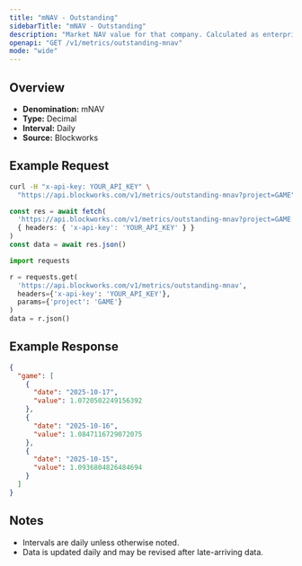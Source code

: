 ```yaml
---
title: "mNAV - Outstanding"
sidebarTitle: "mNAV - Outstanding"
description: "Market NAV value for that company. Calculated as enterprise value / NAV"
openapi: "GET /v1/metrics/outstanding-mnav"
mode: "wide"
---
```


## Overview

- **Denomination:** mNAV
- **Type:** Decimal
- **Interval:** Daily
- **Source:** Blockworks

## Example Request

<CodeGroup>

```bash cURL
curl -H "x-api-key: YOUR_API_KEY" \
  "https://api.blockworks.com/v1/metrics/outstanding-mnav?project=GAME"
```

```typescript TypeScript
const res = await fetch(
  'https://api.blockworks.com/v1/metrics/outstanding-mnav?project=GAME',
  { headers: { 'x-api-key': 'YOUR_API_KEY' } }
)
const data = await res.json()
```

```python Python
import requests

r = requests.get(
  'https://api.blockworks.com/v1/metrics/outstanding-mnav',
  headers={'x-api-key': 'YOUR_API_KEY'},
  params={'project': 'GAME'}
)
data = r.json()
```

</CodeGroup>

## Example Response

```json
{
  "game": [
    {
      "date": "2025-10-17",
      "value": 1.0720502249156392
    },
    {
      "date": "2025-10-16",
      "value": 1.0847116729072075
    },
    {
      "date": "2025-10-15",
      "value": 1.0936804826484694
    }
  ]
}
```

## Notes
- Intervals are daily unless otherwise noted.
- Data is updated daily and may be revised after late-arriving data.
